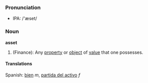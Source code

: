 ===Pronunciation===
*IPA: /'æset/

===Noun===
'''asset'''

# (Finance): Any [[property]] or [[object]] of [[value]] that one possesses.

====Translations====
Spanish: [[bien]] ''m'', [[partida del activo]] ''f''